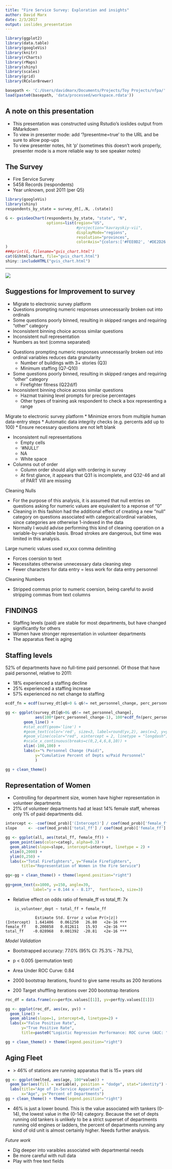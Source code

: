 ```yaml
---
title: "Fire Service Survey: Exploration and insights"
author: David Marx
date: 2/3/2017
output: ioslides_presentation
---
```



```r
library(ggplot2)
library(data.table)
library(googleVis)
library(knitr)
library(rCharts)
library(rMaps)
library(shiny)
library(scales)
library(grid)
library(RColorBrewer)

basepath <- 'C:/Users/davidmarx/Documents/Projects/Toy Projects/nfpa/'
load(paste0(basepath, 'data/processed/workspace.rdata'))
```

## A note on this presentation

* This presentation was constructed using Rstudio's ioslides output from RMarkdown 
* To view in presenter mode: add '?presentme=true' to the URL and be sure to allow pop-ups
* To view presenter notes, hit 'p' (sometimes this doesn't work properly, presenter mode is a more reliable way to see speaker notes)

## The Survey

* Fire Service Survey
* 5458 Records (respondents)
* Year unknown, post 2011 (per Q5)

```r
library(googleVis)
library(shiny)
respondents_by_state = survey_dt[,.N, .(state)]

G <- gvisGeoChart(respondents_by_state, "state", "N",
                  options=list(region="US",
                               #projection="kavrayskiy-vii",
                               displayMode="regions", 
                               resolution="provinces",
                               colorAxis="{colors:['#FEE0D2', '#DE2D26']}")
)
###print(G, filename="gvis_chart.html")
cat(G$html$chart, file="gvis_chart.html")
shiny::includeHTML("gvis_chart.html") 
```

---

![](C:/Users/davidmarx/Documents/Projects/Toy Projects/nfpa/images/survey_screenshot.png)

## Suggestions for Improvement to survey

* Migrate to electronic survey platform
* Questions prompting numeric responses unnecessarily broken out into ordinals
* Some questions poorly binned, resulting in skipped ranges and requiring "other" category
* Inconsistent binning choice across similar questions
* Inconsistent null representation
* Numbers as text (comma separated)

<div class="notes">
* Questions prompting numeric responses unnecessarily broken out into ordinal variables reduces data granularity
    * Number of buildings with 3+ stories (Q3)
    * Minimum staffing (Q7-Q10)
* Some questions poorly binned, resulting in skipped ranges and requiring "other" category
    * Firefighter fitness (Q22d/f)
* Inconsistent binning choice across similar questions
    * Hazmat training level prompts for precise percentages
    * Other types of training ask respondent to check a box representing a range
    
Migrate to electronic survey platform
* Minimize errors from multiple human data-entry steps
* Automatic data integrity checks (e.g. percents add up to 100)
* Ensure necessary questions are not left blank

* Inconsistent null representations
    * Empty cells
    * '#NULL!'
    * NA
    * White space
* Columns out of order
    * Column order should align with ordering in survey
    * At first glance, it appears that Q31 is incomplete, and Q32-46 and all of PART VIII are missing

Cleaning Nulls

* For the purpose of this analysis, it is assumed that null entries on questions asking for numeric values are equivalent to a reponse of "0"
* Cleaning in this fashion had the additional effect of creating a new "null" category on questions associated with categorical/ordinal variables, since categories are otherwise 1-indexed in the data
* Normally I would advise performing this kind of cleaning operation on a variable-by-variable basis. Broad strokes are dangerous, but time was limited in this analysis.  

Large numeric values used xx,xxx comma delimiting

* Forces coersion to text
* Necessitates otherwise unnecessary data cleaning step
* Fewer characters for data entry = less work for data entry personnel

Cleaning Numbers

* Stripped commas prior to numeric coersion, being careful to avoid stripping 
  commas from text columns

</div>
  
## FINDINGS

* Staffing levels (paid) are stable for most departments, but have changed significantly for others
* Women have stronger representation in volunteer departments
* The apparatus fleet is aging

## Staffing levels

52% of departments have no full-time paid personnel. Of those that have paid personnel, relative to 2011: 

* 18% experienced a staffing decline
* 25% experienced a staffing increase
* 57% experienced no net change to staffing

```r
ecdf_fn = ecdf(survey_dt[q6>0 & q6!= net_personnel_change, perc_personnel_change])

gg <- ggplot(survey_dt[q6>0& q6!= net_personnel_change], 
             aes(100*(perc_personnel_change-1), 100*ecdf_fn(perc_personnel_change))) +
        geom_line() +
        #stat_ecdf(geom='line') +
        #geom_text(color='red', size=3, label=round(yv,2), aes(x=2, y=yv), hjust=1, vjust=0) +
        #geom_vline(color="red", xintercept = 2, linetype = "longdash") +
        #scale_x_continuous(breaks=c(0,2,4,6,8,10)) +
        xlim(-100,100) +
        labs(x="% Personnel Change (Paid)",
             y="Cumulative Percent of Depts w/Paid Personnel"
             )

gg + clean_theme()
```


## Representation of Women

* Controlling for department size, women have higher representation in volunteer departments
* 21% of volunteer departments had at least 14% female staff, whereas only 1% of paid departments did.


```r
intercept <- -coef(mod_prob)['(Intercept)'] / coef(mod_prob)['female_ff']
slope     <- -coef(mod_prob)['total_ff'] / coef(mod_prob)['female_ff']

gg <- ggplot(all, aes(total_ff, female_ff)) +
  geom_point(aes(color=categ), alpha=0.3) +
  geom_abline(slope=slope, intercept=intercept, linetype = 2) +
  xlim(0,2000) +
  ylim(0,250) +
  labs(x="Total Firefighters", y="Female Firefighters", 
       title="Representation of Women in the Fire Service")

gg<-gg + clean_theme() + theme(legend.position="right")
  
gg+geom_text(x=1000, y=150, angle=39, 
            label="y = 0.144 x - 8.17",  fontface=3, size=3)
```

<div class="notes">

* Relative effect on odds ratio of female_ff vs total_ff: 7x

```
    is_volunteer_dept ~ total_ff + female_ff

             Estimate Std. Error z value Pr(>|z|)    
(Intercept)  1.641406   0.061250   26.80   <2e-16 ***
female_ff    0.200858   0.012611   15.93   <2e-16 ***
total_ff    -0.028968   0.001392  -20.81   <2e-16 ***
```  

*Model Validation*

* Bootstrapped accuracy: 77.0% (95% CI: 75.3% - 78.7%), 
* p < 0.005 (permutation test)
* Area Under ROC Curve: 0.84


* 2000 bootstrap iterations, found to give same results as 200 iterations
* 200 Target shuffling iterations over 200 bootstrap iterations


```r
roc_df = data.frame(xv=perf@x.values[[1]], yv=perf@y.values[[1]])

gg <- ggplot(roc_df, aes(xv, yv)) + 
  geom_line() +
  geom_abline(slope=1, intercept=0, linetype=2) +
  labs(x="False Positive Rate",
       y="True Positive Rate",
       title=paste0("Logistic Regression Performance: ROC curve (AUC: ",round(auroc@y.values[[1]],2),")"))

gg + clean_theme() + theme(legend.position="right")

```


</div>


## Aging Fleet

* \> 46% of stations are running apparatus that is 15+ years old

```r
gg <- ggplot(melted, aes(age, 100*value)) + 
  geom_bar(aes(fill = variable), position = "dodge", stat="identity") +
  labs(title="Age of In-Service Apparatus",
       x="Age", y="Percent of Departments")
gg + clean_theme() + theme(legend.position="right")
```

<div class="notes">
* 46% is just a lower bound. This is the value associated with tankers (0-14), the lowest value in the (0-14) category. Because the set of depts running old tankers is unlikely to be a strict superset of departments running old engines or ladders, the percent of departments running any kind of old unit is almost certainly higher. Needs further analysis.

*Future work*

* Dig deeper into varaibles associated with departmental needs
* Be more careful with null data
* Play with free text fields

</div>
